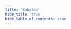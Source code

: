 ```yaml
---
title: 'Babylon'
hide_title: true
hide_table_of_contents: true
---
```



<ChainLayout>
  <ChainHero
    name="Babylon"
    iconUrl="img/"
    scope="testnet"
    chainId="bbn-test-5"
    nodeVersion="auto"
    token=""
    stakeUrl=""
    restakeUrl=""
    websiteUrl="https://babylonlabs.io/"
    githubUrl="https://discord.com/invite/babylonglobal"
    xUrl="https://x.com/babylonlabs_io"
    discordUrl="https://discord.com/invite/babylonglobal"
  />

<ProductLinks explorerUrl="" appUrl="" appImageUrl="img/products/" />

<ToolsGrid chainName="babylon" />

</ChainLayout>
